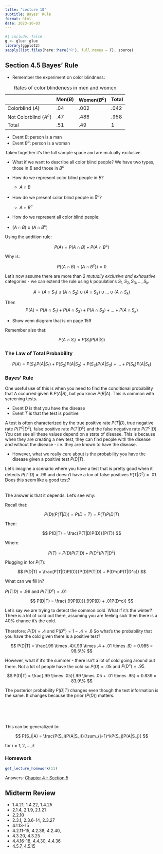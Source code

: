 ```yaml
---
title: "Lecture 10"
subtitle: Bayes' Rule
format: html
date: 2023-10-03
---
```


```r
#| include: false
g <- glue::glue
library(ggplot2)
sapply(list.files(here::here('R'), full.names = T), source)
```

## Section 4.5 Bayes' Rule

-   Remember the experiment on color blindness:

|                        | Men($B$) | Women($B^c$) | Total |
|------------------------|----------|--------------|-------|
| Colorblind ($A$)       | .04      | .002         | .042  |
| Not Colorblind ($A^c$) | .47      | .488         | .958  |
| Total                  | .51      | .49          | 1     |

: Rates of color blindeness in men and women

-   Event $B$: person is a man
-   Event $B^c$: person is a woman\

Taken together it's the full sample space and are mutually exclusive.

-   What if we want to describe all color blind people? We have two types, those in $B$ and those in $B^c$

-   How do we represent color blind people in $B$?

    -   $A \cap B$

-   How do we present color blind people in $B^c$?

    -   $A \cap B^c$

-   How do we represent all color blind people:

-   $(A \cap B) \cup (A \cap B^c)$\

Using the addition rule:

$$
P(A) = P(A \cap B) + P(A \cap B^c)
$$

Why is:

$$
P((A \cap B) \cap (A \cap B^c)) = 0
$$

Let's now assume there are more than 2 *mutually exclusive and exhaustive* categories - we can extend the rule using *k* populations $S_1, S_2, S_3, \dots, S_k$.

$$
A = (A \cap S_1) \cup (A \cap S_2) \cup (A \cap S_3) \cup \dots \cup (A \cap S_k)
$$

Then $$
P(A) = P(A \cap S_1) + P(A \cap S_2) + P(A \cap S_3) + \dots + P(A \cap S_k)
$$

-   Show venn diagram that is on page 159

Remember also that:

$$
P(A \cap S_i) = P(S_i)P(A|S_i)
$$

### The Law of Total Probability

$$
P(A) = P(S_1)P(A|S_1) + P(S_2)P(A|S_2) + P(S_3)P(A|S_3) + \dots + P(S_k)P(A|S_k) 
$$

### Bayes' Rule

One useful use of this is when you need to find the conditional probability that A occurred given B $P(A|B)$, but you know $P(B|A)$. This is common with screening tests.

-   Event $D$ is that you have the disease
-   Event $T$ is that the test is positive

A test is often characterized by the true positive rate $P(T|D)$, true negative rate $P(T^c|D^c)$, false positive rate $P(T|D^c)$ and the false negative rate $P(T^c|D)$. You can see all these values depend on a state of disease. This is because when they are creating a new test, they can find people with the disease and without the disease - i.e. they are known to have the disease.

-   However, what we really care about is the probability you have the disease given a positive test $P(D|T)$.

Let's imagine a scenario where you have a test that is pretty good when it detects $P(T|D) = .99$ and doesn't have a ton of false positives $P(T|D^c) = .01$. Does this seem like a good test? \
\
\
The answer is that it depends. Let's see why:

Recall that:

$$
P(D)(P(T|D)) = P(D\cap T) = P(T)P(D|T)
$$

Then:

$$
P(D|T) = \frac{P(T|D)P(D)}{P(T)}
$$

Where

$$
P(T) = P(D)P(T|D) + P(D^c)P(T|D^c)
$$

Plugging in for $P(T)$:

$$
P(D|T) = \frac{P(T|D)P(D)}{P(D)P(T|D) + P(D^c)P(T|D^c)}
$$

What can we fill in?

$P(T|D) = .99$ and $P(T|D^c) = .01$

$$
P(D|T) = \frac{.99P(D)}{.99P(D) + .01P(D^c)}
$$

Let's say we are trying to detect the common cold. What if it's the winter? There is a lot of cold out there, assuming you are feeling sick then there is a 40% chance it's the cold.

Therefore: $P(D) = .4$ and $P(D^c) = 1 - .4 = .6$ So what's the probability that you have the cold given there is a positive test?

$$
P(D|T) = \frac{.99 \times .4}{.99 \times .4 + .01 \times .6} = 0.985 = 98.5\%
$$

However, what if it's the summer - there isn't a lot of cold going around out there. Not a lot of people have the cold so $P(D) = .05$ and $P(D^c) = .95$.

$$
P(D|T) = \frac{.99 \times .05}{.99 \times .05 + .01 \times .95} = 0.839 = 83.9\%
$$

The posterior probability $P(D|T)$ changes even though the test information is the same. It changes because the prior ($P(D)$) matters.\
\
\
\
\
\
This can be generalized to:

$$
P(S_i|A) = \frac{P(S_i)P(A|S_i)}{\sum_{j=1}^kP(S_j)P(A|S_j)}
$$

for $i = 1, 2, \dots, k$

### Homework

```r
get_lecture_homework(11)
```

Answers: [Chapter 4 - Section 5](/homework/chapter-04.qmd#section-4.5)

## Midterm Review

-   1.4.21, 1.4.22, 1.4.25
-   2.1.4, 2.1.9, 2.1.21
-   2.2.10
-   2.3.1, 2.3.6-14, 2.3.27
-   4.1.13-15
-   4.2.11-15, 4.2.38, 4.2.40,
-   4.3.20, 4.3.25
-   4.4.16-18, 4.4.30, 4.4.36
-   4.5.7, 4.5.15